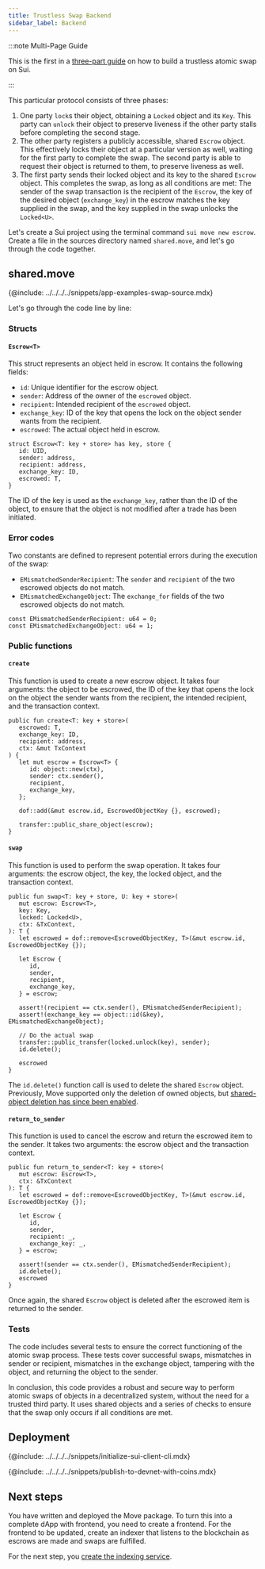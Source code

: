 ```yaml
---
title: Trustless Swap Backend
sidebar_label: Backend
---
```


:::note Multi-Page Guide

This is the first in a [three-part guide](../trustless-token-swap.mdx) on how to build a trustless atomic swap on Sui.

:::

This particular protocol consists of three phases:

1. One party `lock`s their object, obtaining a `Locked` object and its `Key`. This party can `unlock` their object to preserve liveness if the other party stalls before completing the second stage.
2. The other party registers a publicly accessible, shared `Escrow` object. This effectively locks their object at a particular version as well, waiting for the first party to complete the swap. The second party is able to request their object is returned to them, to preserve liveness as well.
3. The first party sends their locked object and its key to the shared `Escrow` object. This completes the swap, as long as all conditions are met: The sender of the swap transaction is the recipient of the `Escrow`, the key of the desired object (`exchange_key`) in the escrow matches the key supplied in the swap, and the key supplied in the swap unlocks the `Locked<U>`.

Let's create a Sui project using the terminal command `sui move new escrow`. Create a file in the sources directory named `shared.move`, and let's go through the code together.

## shared.move

{@include: ../../../../snippets/app-examples-swap-source.mdx}

Let's go through the code line by line:

### Structs

#### `Escrow<T>`

This struct represents an object held in escrow. It contains the following fields:

- `id`: Unique identifier for the escrow object.
- `sender`: Address of the owner of the `escrowed` object.
- `recipient`: Intended recipient of the `escrowed` object.
- `exchange_key`: ID of the key that opens the lock on the object sender wants from the recipient.
- `escrowed`: The actual object held in escrow.

```move
struct Escrow<T: key + store> has key, store {
   id: UID,
   sender: address,
   recipient: address,
   exchange_key: ID,
   escrowed: T,
}
```

The ID of the key is used as the `exchange_key`, rather than the ID of the object, to ensure that the object is not modified after a trade has been initiated.

### Error codes

Two constants are defined to represent potential errors during the execution of the swap:

- `EMismatchedSenderRecipient`: The `sender` and `recipient` of the two escrowed objects do not match.
- `EMismatchedExchangeObject`: The `exchange_for` fields of the two escrowed objects do not match.

```move
const EMismatchedSenderRecipient: u64 = 0;
const EMismatchedExchangeObject: u64 = 1;
```

### Public functions

#### `create`

This function is used to create a new escrow object. It takes four arguments: the object to be escrowed, the ID of the key that opens the lock on the object the sender wants from the recipient, the intended recipient, and the transaction context.

```move
public fun create<T: key + store>(
   escrowed: T,
   exchange_key: ID,
   recipient: address,
   ctx: &mut TxContext
) {
   let mut escrow = Escrow<T> {
      id: object::new(ctx),
      sender: ctx.sender(),
      recipient,
      exchange_key,
   };

   dof::add(&mut escrow.id, EscrowedObjectKey {}, escrowed);

   transfer::public_share_object(escrow);
}
```

#### `swap`

This function is used to perform the swap operation. It takes four arguments: the escrow object, the key, the locked object, and the transaction context.

```move
public fun swap<T: key + store, U: key + store>(
   mut escrow: Escrow<T>,
   key: Key,
   locked: Locked<U>,
   ctx: &TxContext,
): T {
   let escrowed = dof::remove<EscrowedObjectKey, T>(&mut escrow.id, EscrowedObjectKey {});

   let Escrow {
      id,
      sender,
      recipient,
      exchange_key,
   } = escrow;

   assert!(recipient == ctx.sender(), EMismatchedSenderRecipient);
   assert!(exchange_key == object::id(&key), EMismatchedExchangeObject);

   // Do the actual swap
   transfer::public_transfer(locked.unlock(key), sender);
   id.delete();

   escrowed
}
```

The `id.delete()` function call is used to delete the shared `Escrow` object. Previously, Move supported only the deletion of owned objects, but [shared-object deletion has since been enabled](https://github.com/MystenLabs/sui/pull/16008).

#### `return_to_sender`

This function is used to cancel the escrow and return the escrowed item to the sender. It takes two arguments: the escrow object and the transaction context.

```move
public fun return_to_sender<T: key + store>(
   mut escrow: Escrow<T>,
   ctx: &TxContext
): T {
   let escrowed = dof::remove<EscrowedObjectKey, T>(&mut escrow.id, EscrowedObjectKey {});

   let Escrow {
      id,
      sender,
      recipient: _,
      exchange_key: _,
   } = escrow;

   assert!(sender == ctx.sender(), EMismatchedSenderRecipient);
   id.delete();
   escrowed
}
```

Once again, the shared `Escrow` object is deleted after the escrowed item is returned to the sender.

### Tests

The code includes several tests to ensure the correct functioning of the atomic swap process. These tests cover successful swaps, mismatches in sender or recipient, mismatches in the exchange object, tampering with the object, and returning the object to the sender.

In conclusion, this code provides a robust and secure way to perform atomic swaps of objects in a decentralized system, without the need for a trusted third party. It uses shared objects and a series of checks to ensure that the swap only occurs if all conditions are met.

## Deployment

{@include: ../../../../snippets/initialize-sui-client-cli.mdx}

{@include: ../../../../snippets/publish-to-devnet-with-coins.mdx}

## Next steps

You have written and deployed the Move package. To turn this into a complete dApp with frontend, you need to create a frontend. For the frontend to be updated, create an indexer that listens to the blockchain as escrows are made and swaps are fulfilled.

For the next step, you [create the indexing service](./indexer-api.mdx).
